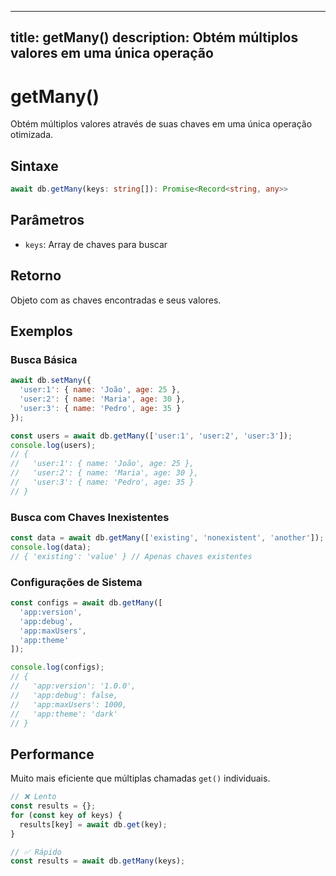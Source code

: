 
---
title: getMany()
description: Obtém múltiplos valores em uma única operação
---

# getMany()

Obtém múltiplos valores através de suas chaves em uma única operação otimizada.

## Sintaxe

```typescript
await db.getMany(keys: string[]): Promise<Record<string, any>>
```

## Parâmetros

- `keys`: Array de chaves para buscar

## Retorno

Objeto com as chaves encontradas e seus valores.

## Exemplos

### Busca Básica
```javascript
await db.setMany({
  'user:1': { name: 'João', age: 25 },
  'user:2': { name: 'Maria', age: 30 },
  'user:3': { name: 'Pedro', age: 35 }
});

const users = await db.getMany(['user:1', 'user:2', 'user:3']);
console.log(users);
// {
//   'user:1': { name: 'João', age: 25 },
//   'user:2': { name: 'Maria', age: 30 },
//   'user:3': { name: 'Pedro', age: 35 }
// }
```

### Busca com Chaves Inexistentes
```javascript
const data = await db.getMany(['existing', 'nonexistent', 'another']);
console.log(data);
// { 'existing': 'value' } // Apenas chaves existentes
```

### Configurações de Sistema
```javascript
const configs = await db.getMany([
  'app:version',
  'app:debug',
  'app:maxUsers',
  'app:theme'
]);

console.log(configs);
// {
//   'app:version': '1.0.0',
//   'app:debug': false,
//   'app:maxUsers': 1000,
//   'app:theme': 'dark'
// }
```

## Performance

Muito mais eficiente que múltiplas chamadas `get()` individuais.

```javascript
// ❌ Lento
const results = {};
for (const key of keys) {
  results[key] = await db.get(key);
}

// ✅ Rápido
const results = await db.getMany(keys);
```
